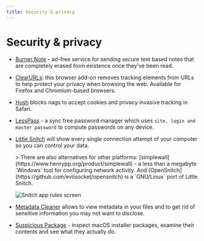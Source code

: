 ```yaml
---
title: Security & privacy
---
```



# Security & privacy

- [Burner Note](https://burnernote.com/) - ad-free service for sending secure text based notes that are completely erased from existence once they've been read.
  <div><Tag name="web"/><Tag name="free"/><Tag name="open-source"/></div>

- [ClearURLs](https://gitlab.com/KevinRoebert/ClearUrls): this browser add-on removes tracking elements from URLs to help protect your privacy when browsing the web. Available for Firefox and Chromium-based browsers.
  <div><Tag name="addon"/><Tag name="free"/><Tag name="open-source"/></div>

- [Hush](https://oblador.github.io/hush/) blocks nags to accept cookies and privacy invasive tracking in Safari.
  <div><Tag name=""/><Tag name="free"/><Tag name="open-source"/></div>

- [LessPass](https://www.lesspass.com/#/) - a sync free password manager which uses `site, login and master password` to compute passwords on any device.
  <div><Tag name="cross-platform"/><Tag name="free"/><Tag name="open-source"/></div>

- [Little Snitch](https://obdev.at/products/littlesnitch/index.html) will show every single connection attempt of your computer so you can control your data.
  <div><Tag name="macOS"/><Tag name="paid"/></div>
  > There are also alternatives for other platforms:  
  [simplewall](https://www.henrypp.org/product/simplewall) - a less than a megabyte `Windows` tool for configuring network activity.  
  And [OpenSnitch](https://github.com/evilsocket/opensnitch) is a `GNU/Linux` port of Little Snitch.
  
  ![Snitch app rules screen](/snitch.webp)

- [Metadata Cleaner](https://metadatacleaner.romainvigier.fr/) allows to view metadata in your files and to get rid of sensitive information you may not want to disclose.
  <div><Tag name="Linux"/><Tag name="free"/><Tag name="open-source"/></div>

- [Suspicious Package](https://www.mothersruin.com/software/SuspiciousPackage/) - inspect macOS installer packages, examine their contents and see what they actually do.
  <div><Tag name="macOS"/><Tag name="free"/></div>
